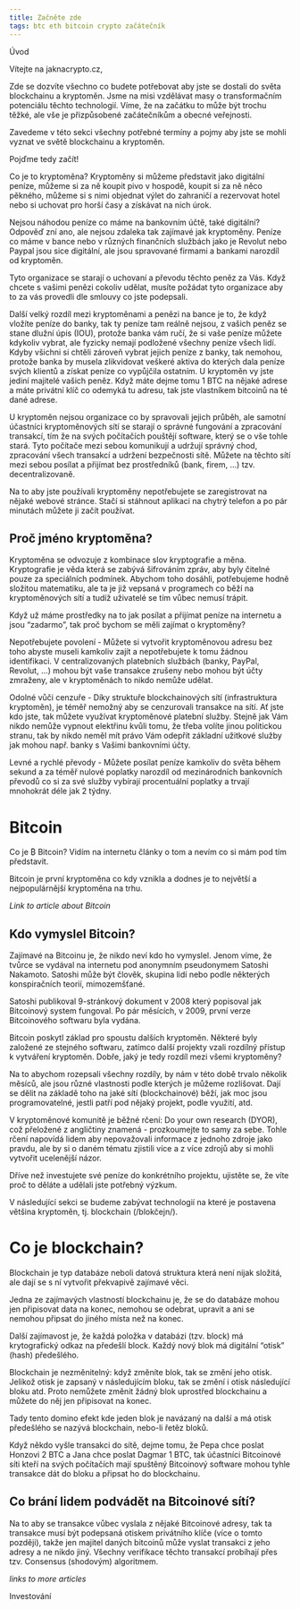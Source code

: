 ```yaml
---
title: Začněte zde
tags: btc eth bitcoin crypto začátečník
---
```



<CourseLayout>

<Heading as="h1"> Úvod </Heading>

Vítejte na jaknacrypto.cz,

Zde se dozvíte všechno co budete potřebovat aby jste se dostali do světa blockchainu a kryptoměn. Jsme na misi vzdělávat masy o transformačním potenciálu těchto technologií. Víme, že na začátku to může být trochu těžké, ale vše je přizpůsobené začátečníkům a obecné veřejnosti.

Zavedeme v této sekci všechny potřebné termíny a pojmy aby jste se mohli vyznat ve světě blockchainu a kryptoměn.

Pojďme tedy začít!

<Heading as="h1">Co je to kryptoměna?</Heading>
Kryptoměny si můžeme představit jako digitální peníze, můžeme si za ně koupit pivo
v hospodě, koupit si za ně něco pěkného, můžeme si s nimi objednat výlet do zahraničí
a rezervovat hotel nebo si uchovat pro horší časy a získávat na nich úrok.

Nejsou náhodou peníze co máme na bankovním účtě, také digitální?
Odpověď zní ano, ale nejsou zdaleka tak zajímavé jak kryptoměny. Peníze co máme v bance nebo v různých finančních službách jako je Revolut nebo Paypal jsou sice digitální, ale jsou spravované firmami a bankami narozdíl od kryptoměn.

Tyto organizace se starají o uchovaní a převodu těchto peněz za Vás. Když chcete s vašimi penězi cokoliv udělat, musíte požádat tyto organizace aby to za vás provedli dle smlouvy co jste podepsali.

Další velký rozdíl mezi kryptoměnami a penězi na bance je to, že když vložíte peníze do banky, tak ty peníze tam reálně nejsou, z vašich peněz se stane dlužní úpis (IOU), protože banka vám ručí, že si vaše peníze můžete kdykoliv vybrat, ale fyzicky nemají podložené všechny peníze všech lidí. Kdyby všichni si chtěli zároveň vybrat jejich peníze z banky, tak nemohou, protože banka by musela zlikvidovat veškeré aktiva do kterých dala peníze svých klientů a získat peníze co vypůjčila ostatním. U kryptoměn vy jste jediní majitelé vašich peněz. Když máte dejme tomu 1 BTC na nějaké adrese a máte privátní klíč co odemyká tu adresu, tak jste vlastníkem bitcoinů na té dané adrese.

U kryptoměn nejsou organizace co by spravovali jejich průběh, ale samotní účastníci kryptoměnových sítí se starají o správné fungování a zpracování transakcí, tím že na svých počítačích pouštějí software, který se o vše tohle stará. Tyto počítače mezi sebou komunikují a udržují správný chod, zpracování všech transakcí a udržení bezpečnosti sítě. Můžete na těchto sítí mezi sebou posílat a přijímat bez prostředníků (bank, firem, …) tzv. decentralizovaně.

Na to aby jste používali kryptoměny nepotřebujete se zaregistrovat na nějaké webové stránce. Stačí si stáhnout aplikaci na chytrý telefon a po pár minutách můžete ji začít používat.

## Proč jméno kryptoměna?

Kryptoměna se odvozuje z kombinace slov kryptografie a měna. Kryptografie je věda která se zabývá šifrováním zpráv, aby byly čitelné pouze za speciálních podmínek. Abychom toho dosáhli, potřebujeme hodně složitou matematiku, ale ta je již vepsaná v programech co běží na kryptoměnových sítí a tudíž uživatelé se tím vůbec nemusí trápit.

Když už máme prostředky na to jak posílat a přijímat peníze na internetu a jsou “zadarmo”, tak proč bychom se měli zajímat o kryptoměny?

Nepotřebujete povolení - Můžete si vytvořit kryptoměnovou adresu bez toho abyste museli kamkoliv zajít a nepotřebujete k tomu žádnou identifikaci. V centralizovaných platebních službách (banky, PayPal, Revolut, …) mohou být vaše transakce zrušeny nebo mohou být účty zmraženy, ale v kryptoměnách to nikdo nemůže udělat.

Odolné vůči cenzuře - Díky struktuře blockchainových sítí (infrastruktura kryptoměn), je téměř nemožný aby se cenzurovali transakce na sítí. Ať jste kdo jste, tak můžete využívat kryptoměnové platební služby. Stejně jak Vám nikdo nemůže vypnout elektřinu kvůli tomu, že třeba volíte jinou politickou stranu, tak by nikdo neměl mít právo Vám odepřít základní užitkové služby jak mohou např. banky s Vašimi bankovními účty.

Levné a rychlé převody - Můžete posílat peníze kamkoliv do světa během sekund a za téměř nulové poplatky narozdíl od mezinárodních bankovních převodů co si za své služby vybírají procentuální poplatky a trvají mnohokrát déle jak 2 týdny.

# Bitcoin

Co je ₿ Bitcoin? Vidím na internetu články o tom a nevím co si mám pod tím představit.

Bitcoin je první kryptoměna co kdy vznikla a dodnes je to největší a nejpopulárnější kryptoměna na trhu.

_Link to article about Bitcoin_

## Kdo vymyslel Bitcoin?

Zajímavé na Bitcoinu je, že nikdo neví kdo ho vymyslel. Jenom víme, že tvůrce se vydával na internetu pod anonymním pseudonymem Satoshi Nakamoto. Satoshi může být člověk, skupina lidí nebo podle některých konspiračních teorií, mimozemšťané.

Satoshi publikoval 9-stránkový dokument v 2008 který popisoval jak Bitcoinový system fungoval. Po pár měsících, v 2009, první verze Bitcoinového softwaru byla vydána.

Bitcoin poskytl základ pro spoustu dalších kryptoměn. Některé byly založené ze stejného softwaru, zatímco další projekty vzali rozdílný přístup k vytváření kryptoměn. Dobře, jaký je tedy rozdíl mezi všemi kryptoměny?

Na to abychom rozepsali všechny rozdíly, by nám v této době trvalo několik měsíců, ale jsou různé vlastnosti podle kterých je můžeme rozlišovat. Dají se dělit na základě toho na jaké sítí (blockchainové) běží, jak moc jsou programovatelné, jestli patří pod nějaký projekt, podle využití, atd.

V kryptoměnové komunitě je běžné rčení: Do your own research (DYOR), což přeložené z angličtiny znamená - prozkoumejte to samy za sebe. Tohle rčení napovídá lidem aby nepovažovali informace z jednoho zdroje jako pravdu, ale by si o daném tématu zjistili více a z více zdrojů aby si mohli vytvořit ucelenější názor.

Dříve než investujete své peníze do konkrétního projektu, ujistěte se, že víte proč to děláte a udělali jste potřebný výzkum.

V následující sekci se budeme zabývat technologií na které je postavena většina kryptoměn, tj. blockchain (/blokčejn/).

# Co je blockchain?

Blockchain je typ databáze neboli datová struktura která není nijak složitá, ale dají se s ní vytvořit překvapivě zajímavé věci.

Jedna ze zajímavých vlastností blockchainu je, že se do databáze mohou jen připisovat data na konec, nemohou se odebrat, upravit a ani se nemohou připsat do jiného místa než na konec.

Další zajímavost je, že každá položka v databázi (tzv. block) má krytografický odkaz na předešlí block. Každý nový blok má digitální “otisk” (hash) předešlého.

Blockchain je nezměnitelný: když změníte blok, tak se změní jeho otisk. Jelikož otisk je zapsaný v následujícím bloku, tak se změní i otisk následující bloku atd. Proto nemůžete změnit žádný blok uprostřed blockchainu a můžete do něj jen připisovat na konec.

Tady tento domino efekt kde jeden blok je navázaný na další a má otisk předešlého se nazývá blockchain, nebo-li řetěz bloků.

Když někdo vyšle transakci do sítě, dejme tomu, že Pepa chce poslat Honzovi 2 BTC a Jana chce poslat Dagmar 1 BTC, tak účastníci Bitcoinové síti kteří na svých počítačích mají spuštěný Bitcoinový software mohou tyhle transakce dát do bloku a připsat ho do blockchainu.

## Co brání lidem podvádět na Bitcoinové sítí?

Na to aby se transakce vůbec vyslala z nějaké Bitcoinové adresy, tak ta transakce musí být podepsaná otiskem privátního klíče (více o tomto později), takže jen majitel daných bitcoinů může vyslat transakci z jeho adresy a ne nikdo jiný. Všechny verifikace těchto transakcí probíhají přes tzv. Consensus (shodovým) algoritmem.

_links to more articles_

Investování

</CourseLayout>

